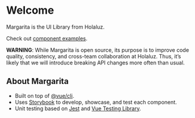 


<Meta title="Introduction/Welcome"/>

# Welcome

Margarita is the UI Library from Holaluz.

Check out [component examples](https://holaluz.github.io/margarita/).

**WARNING**: While Margarita is open source, its purpose is to improve code quality, consistency, and cross-team collaboration at Holaluz. Thus, it’s likely that we will introduce breaking API changes more often than usual.

## About Margarita

* Built on top of [@vue/cli](https://cli.vuejs.org/).
* Uses [Storybook](https://github.com/storybooks/storybook) to develop, showcase, and test each component.
* Unit testing based on [Jest](https://jestjs.io/) and [Vue Testing Library](https://github.com/testing-library/vue-testing-library).